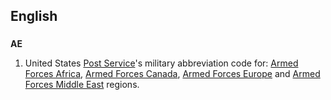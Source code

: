 ==English==

==={{Initialism}}===
'''AE'''
# United States [[Post Service]]'s military abbreviation code for: [[Armed Forces Africa]], [[Armed Forces Canada]], [[Armed Forces Europe]] and [[Armed Forces Middle East]] regions.